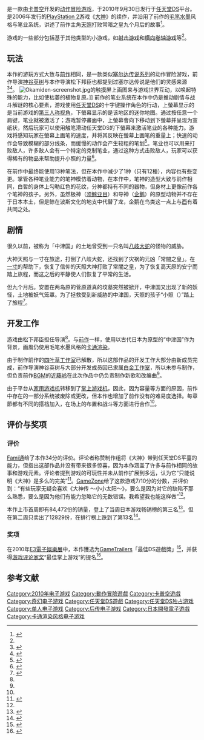 {{NoteTA
| G1 = 電子遊戲
| 1 = zh-cn:制作组; zh-tw:製作群; zh-hk:製作群;
| 2 = zh-cn:屏幕; zh-tw:螢幕; zh-hk:熒幕;
}}
{{Infobox video game
| title = 大神传 ～小小太阳～
| japanese = 大神伝 〜小さき太陽〜
| english = Ōkamiden
| image        = [[File:Okamiden-title.jpg|250px]]
| caption      = 欧洲版遊戲封面
| developer    = [[卡普空|卡普空]]<br/>{{link-en|Game Studio|Game Studio|Mobile & Game Studio}}<ref name="developer">{{cite web | title=<nowiki>製品情報|コンシューマーゲーム</nowiki> | trans-title=<nowiki>Products | Consumer Games</nowiki> | url=http://www.mgst.co.jp/product/consumergame.html | publisher=Mobile & Game Studio, Inc. | language=ja | accessdate=2011-10-13 | archive-date=2011-10-01 | archive-url=https://web.archive.org/web/20111001212521/http://www.mgst.co.jp/product/consumergame.html | dead-url=yes }}</ref>
| publisher    = 卡普空
| director     = {{link-ja|松下邦臣|松下邦臣}}
| designer     = {{link-ja|江城元秀|江城元秀}}
| writer       = {{link-ja|北島行徳|北島行徳}}
| composer     = [[近藤嶺|近藤嶺]]
| released     = {{vgrelease|JP|September 30, 2010<ref name="ign">{{cite web |title=CAPCOM：大神伝 ～小さき太陽～ 公式サイト |url=http://www.capcom.co.jp/o-kamiden/index.html |publisher=[[卡普空|卡普空]] |accessdate=2010-06-24 |archive-date=2017-01-22 |archive-url=https://web.archive.org/web/20170122210626/http://www.capcom.co.jp/o-kamiden/index.html |dead-url=yes }}</ref>|NA|March 15, 2011<ref name="capcom-unity">{{cite web |title=Okamiden Release Date, GameStop Pre-order, and Goblin Mask Facebook App |url=http://www.capcom-unity.com/snow_infernus/blog/2010/11/02/okamiden_release_date,_gamestop_pre-order,_and_goblin_mask_facebook_app |publisher=[[卡普空|卡普空]] |accessdate=2010-11-02 |archive-date=2020-11-21 |archive-url=https://web.archive.org/web/20201121181233/https://www.capcom-unity.com/snow_infernus/blog/2010/11/02/okamiden_release_date,_gamestop_pre-order,_and_goblin_mask_facebook_app |dead-url=no }}</ref>|AUS|March 17, 2011<ref>{{Cite web | url = http://www.ebgames.com.au/ds-150831-Okamiden-Nintendo-DS | title = Okamiden - Nintendo DS - EB Games Australia | accessdate = 2011-03-15 | archive-date = 2011-03-21 | archive-url = https://web.archive.org/web/20110321212405/http://www.ebgames.com.au/ds-150831-Okamiden-Nintendo-DS | dead-url = no }}</ref>|EU|March 18, 2011<ref>{{Cite web | url = http://www.eurogamer.net/articles/2010-11-02-okamiden-gets-eu-release-date | title = Okamiden gets EU release date | first = Wesley | last = Yin-Poole | date = 2010-11-02 | accessdate = 2010-11-02 | website = [[Gamasutra|Gamasutra]] | archive-date = 2021-02-25 | archive-url = https://web.archive.org/web/20210225030258/https://www.eurogamer.net/articles/2010-11-02-okamiden-gets-eu-release-date }}</ref>}}
| genre        = [[动作冒险游戏|动作冒险]]
| modes        = [[单人游戏|单人]]
| platforms    = [[任天堂DS|任天堂DS]]
}}
{{vgname|大神传 ～小小太阳～|ja=大神伝 〜小さき太陽〜|en=Ōkamiden|diff=yes}}是一款由[[卡普空|卡普空]]开发的[[动作冒险游戏|动作冒险游戏]]，于2010年9月30日发行于[[任天堂DS|任天堂DS]]平台。是2006年发行的[[PlayStation_2|PlayStation 2]]游戏《[[大神_(游戏)|大神]]》的续作，并沿用了前作的[[毛笔|毛笔]][[水墨|水墨]]风格与笔业系统，讲述了前作主角[[天照|天照]]打败常暗之皇九个月后的故事<ref name="开发日志">{{cite web |title=CAPCOM：大神伝 ～小さき太陽～ 公式サイト 開発日誌 |url=http://www.capcom.co.jp/blog/o-kamiden/20100428_2197.html |website=www.capcom.co.jp |accessdate=2021-02-18 |archive-date=2015-06-13 |archive-url=https://web.archive.org/web/20150613061415/http://www.capcom.co.jp/blog/o-kamiden/20100428_2197.html |dead-url=yes }}</ref>。

游戏的一些部分包括基于其他类型的小游戏，如[[射击游戏|射击游戏]]和[[横向卷轴游戏|横向卷轴游戏]]等<ref name="usatoday tips"/>。

==玩法==
本作的游玩方式大致与[[大神_(游戏)|前作]]相同，是一款类似[[塞尔达传说系列|塞尔达传说系列]]的动作冒险游戏，前作导演[[神谷英树|神谷英树]]与本作导演松下邦臣也都提到过塞尔达传说是他们的灵感来源<ref>{{cite web | url = http://www.mtv.com/news/articles/1542741/20070131/index.jhtml | title = GameFile: 'Ōkami' Goes Green; Official Wii Word; 'Idol' Launch And More | publisher = MTV | date = 2006-10-10 | last = Totilo | first = Stephen | accessdate = 2007-08-10 | archive-date = 2009-01-14 | archive-url = https://web.archive.org/web/20090114122216/http://www.mtv.com/news/articles/1542741/20070131/index.jhtml | dead-url = no }}</ref><ref>{{cite web | url = http://www.gamepro.com/article/previews/216932/okamiden-preview/ | title = Okamiden preview | first = AJ | last = Glasser | date = 2010-10-15 | accessdate = 2010-10-15 | website = [[GamePro|GamePro]] | archiveurl = https://web.archive.org/web/20101018201156/http://www.gamepro.com/article/previews/216932/okamiden-preview/ | archivedate = 2010-10-18 | dead-url = no }}</ref>。
[[File:Okamiden-screenshot.jpg|thumb]]的触摸屏上画图来与游戏世界互动，以唤起特殊的能力，比如使枯萎的植物复原。]]
前作的笔业系统在本作中仍是推动剧情与战斗解谜的核心要素，游戏使用[[任天堂DS|任天堂DS]]的十字键操作角色的行动，上螢幕显示的是当前游戏的[[第三人称视角|第三人称视角]]，下螢幕显示的是该地区的迷你地图。通过按任意一个肩键，笔业就被激活了；游戏暂停畫面中，上螢幕會向下移动到下螢幕并呈现为宣纸状，然后玩家可以使用触笔滑动任天堂DS的下螢幕来激活笔业的各种能力。游戏将感知玩家在螢幕上画笔的速度，并将其反映在螢幕上画笔的重量上；快速的动作会导致模糊的部分线条，而缓慢的动作会产生较粗的笔划<ref name="shacknews preview">{{cite web | url = http://www.shacknews.com/onearticle.x/63414 | title = Okamiden Preivew: Drawing on the DS in the Sequel to Okami | first = Garnett | last = Lee | date = 2010-04-21 | accessdate = 2010-04-21 | website = [[Shacknews|Shacknews]] | archive-date = 2010-04-23 | archive-url = https://web.archive.org/web/20100423034922/http://www.shacknews.com/onearticle.x/63414 | dead-url = no }}</ref>。笔业也可以用来打败敌人，许多敌人会有一个特定的克制笔业，通过这种方式击败敌人，玩家可以获得稀有的物品来帮助提升小照的力量<ref name="usatoday tips">{{cite web | url = http://content.usatoday.com/communities/gamehunters/post/2011/02/five-tips-to-mastering-okamiden/1 | title = Five tips to mastering 'Okamiden' | first = Marc | last = Saltzman | date = 2011-02-21 | accessdate = 2011-02-21 | work = [[USA_Today|USA Today]] | archive-date = 2020-10-02 | archive-url = https://web.archive.org/web/20201002225115/http://content.usatoday.com/communities/gamehunters/post/2011/02/five-tips-to-mastering-okamiden/1 | dead-url = no }}</ref>。

在前作中最终能使用13种笔法，但在本作中减少了1种（只有12種），内容也有些变更。掌管各种笔业能力的笔神模仿着动物，在本作中，笔神的造型大致与前作相同，白皙的身体上勾勒红色的花纹，分神都持有不同的器物，但身材上更像前作各个笔神的孩子。另外，虽然极神（[[须鲸亚目|须鲸亚目]]）和导神（[[企鹅|企鹅]]）的原型动物并不存在于日本本土，但是鲸在波斯文化的地支中代替了龙，企鹅在鸟类这一点上与[[酉|酉]]有着共同之处。

==剧情==
很久以前，被称为「中津国」的土地曾受到一只名叫[[八岐大蛇|八岐大蛇]]的怪物的威胁。

大神天照与一寸在旅途，打倒了八岐大蛇，还找到了灾祸的元凶「常闇之皇」。在[[一寸法師|一寸]]的帮助下，恢复了信仰的天照大神打败了常闇之皇，为了恢复高天原的安宁而踏上旅程，而这之后的平静使人们恢复了平常的生活。

但九个月后。安置在两岛原的菅原道真的坟墓突然被掀开，中津国又出现了新的妖怪，土地被妖气笼罩。为了拯救受到新威胁的中津国，天照的孩子“小照（{{lang-ja|チビテラス}}）”踏上了旅程<ref>{{cite web |title=Okamiden producer: Not a sequel, a 'spiritual successor' |url=https://www.destructoid.com/okamiden-producer-not-a-sequel-a-spiritual-successor--171281.phtml?__cf_chl_jschl_tk__=efffbbbaf7bf9dddcf274aa75d4542cff5c684a2-1613620070-0-AVqaLehgBHtNnYPWZiOAQO3gs6MaRtcYAPlANdS8ihR5s61Gcfzc5N3ziH92VLvZ0HI0pMX36zdLikS90_-5M0XF2jh8njSeQ02JyfkFp7AgOQ2inxb8CFTPl_R4Psf1511sZoRZXbnDmaKQZwsYjjKmcQfiXMVcrpeGPtB6gPX9qAoVFy0D5UhPvI6WWJqn3KRI9wvJSQLC79jVIPBh18ZSiXbyyd7EBWYRoebZkOQnoJl2MVFavsFVEaqpPI-SZUqe8x1ys36goH8YtRdOhTZGvGH8bFo7hGRsPhPVtWYpty3QVSh7ycRMwaZHLH4oD6PfxWNIx1_Y3jhkK8p7nXz2dE618QpAla68xeSY-yxTspjoY60pJNZTzjzyDN9WoaPi8VRu1gpzMGwmw7CAM1U |website=Destructoid |language=en |accessdate=2021-02-18 |archive-date=2021-02-18 |archive-url=https://web.archive.org/web/20210218090147/https://www.destructoid.com/okamiden-producer-not-a-sequel-a-spiritual-successor--171281.phtml?__cf_chl_jschl_tk__=efffbbbaf7bf9dddcf274aa75d4542cff5c684a2-1613620070-0-AVqaLehgBHtNnYPWZiOAQO3gs6MaRtcYAPlANdS8ihR5s61Gcfzc5N3ziH92VLvZ0HI0pMX36zdLikS90_-5M0XF2jh8njSeQ02JyfkFp7AgOQ2inxb8CFTPl_R4Psf1511sZoRZXbnDmaKQZwsYjjKmcQfiXMVcrpeGPtB6gPX9qAoVFy0D5UhPvI6WWJqn3KRI9wvJSQLC79jVIPBh18ZSiXbyyd7EBWYRoebZkOQnoJl2MVFavsFVEaqpPI-SZUqe8x1ys36goH8YtRdOhTZGvGH8bFo7hGRsPhPVtWYpty3QVSh7ycRMwaZHLH4oD6PfxWNIx1_Y3jhkK8p7nXz2dE618QpAla68xeSY-yxTspjoY60pJNZTzjzyDN9WoaPi8VRu1gpzMGwmw7CAM1U |dead-url=no }}</ref>。

==开发工作==
游戏由松下邦臣担任导演<ref name="开发日志"></ref>。与[[大神_(游戏)|前作]]一样，使用以古代日本为原型的“中津国”作为背景，画風仍使用毛笔水墨风格的[[卡通渲染|卡通渲染]]。

由于制作前作的[[四叶草工作室|四叶草工作室]]已解散，所以这部作品的开发工作大部分由新成员完成，前作导演神谷英树与大部分开发成员因已隶属[[白金工作室|白金工作室]]，所以未参与制作，但负责前作[[BGM|BGM]]的[[近藤岭|近藤岭]]在此次作品中仍负责制作新歌和改编曲<ref name="开发日志"></ref>。

由于平台从[[家用游戏机|家用游戏机]]转移到了[[掌上游戏机|掌上游戏机]]，因此，因为容量等方面的原因，前作中存在的一部分系统被废除或更改，但本作也增加了前作没有的难易度选择。每章節都有不同的搭档加入，在场上的布置和战斗等方面进行合作<ref name="开发日志"></ref>。

==评价与奖项==
===评价===
{{Video game reviews
| MC = 82/100<ref>{{cite web | url = https://www.metacritic.com/game/ds/okamiden | title = Okamiden for DS Reviews | website = [[Metacritic|Metacritic]] | publisher = [[CBS_Interactive|CBS Interactive]] | accessdate = 2011-03-14 | archive-date = 2020-09-04 | archive-url = https://web.archive.org/web/20200904172429/https://www.metacritic.com/game/ds/okamiden | dead-url = no }}</ref>
| 1UP = B+<ref>{{Cite web|url=http://www.1up.com/reviews/okamiden-review|title=Okamiden Review (NintendoDS)|website=1UP.com|accessdate=2020-07-15|archiveurl=https://web.archive.org/web/20160525134921/http://www.1up.com/reviews/okamiden-review|archivedate=2016-05-25|dead-url=yes}}</ref>
| Destruct = 8/10<ref>{{Cite web|url=https://www.destructoid.com/review-okamiden-196349.phtml|title=Review: Okamiden|website=Desructoid|accessdate=2020-07-15|archive-date=2020-11-05|archive-url=https://web.archive.org/web/20201105025303/https://www.destructoid.com/review-okamiden-196349.phtml|dead-url=no}}</ref>
| Edge = 8/10<ref>{{Cite web|url=http://www.computinghistory.org.uk/det/45720/Edge-Issue-225-March-2011/|title=Edge - Issue 225 - March 2011|website=www.computinghistory.org.uk|accessdate=2020-07-15|archive-date=2020-11-05|archive-url=https://web.archive.org/web/20201105053858/http://www.computinghistory.org.uk/det/45720/Edge-Issue-225-March-2011/|dead-url=no}}</ref>
| EuroG = 8/10<ref name="eurog review">{{cite web | url = http://www.eurogamer.net/articles/2011-03-15-okamiden-review | title = Okamiden | date = 2011-03-14 | accessdate = 2011-03-14 | first = Chris | last = Schilling | website = [[Eurogamer|Eurogamer]] | archive-date = 2021-02-18 | archive-url = https://web.archive.org/web/20210218090153/https://www.eurogamer.net/articles/2011-03-15-okamiden-review | dead-url = no }}</ref>
| GI = 8.75/10<ref name="gi review">{{cite news | title = Okamiden | first = Bryan | last= Vore | date = March 2011 | work = [[Game_Informer|Game Informer]] | pages = 96 }}</ref>
| GSpot = 7.5/10<ref>{{Cite web|url=http://www.gamespot.com/okamiden/reviews/okamiden-review-6303930/|title=Okamiden Review|website=GameSpot|accessdate=2020-07-15|archiveurl=https://web.archive.org/web/20130501110417/http://www.gamespot.com/okamiden/reviews/okamiden-review-6303930/|archivedate=2013-05-01|dead-url=no}}</ref>
| GamePro = {{rating|4|5}}<ref>{{Cite web|url=http://www.gamepro.com/article/reviews/218572/review-okamiden/|title=Review: Okamiden|website=GamePro|accessdate=2020-07-15|archiveurl=https://web.archive.org/web/20110831232228/http://www.gamepro.com/article/reviews/218572/review-okamiden/|archivedate=2011-08-31|dead-url=no}}</ref>
| GSpy = {{rating|4|5}}<ref>{{Cite web|url=http://ds.gamespy.com/nintendo-ds/okamiden-chisaki-taiyou/1157152p1.html|title=Okamiden Review|website=GameSpy|accessdate=2020-07-15|archive-date=2020-08-12|archive-url=https://web.archive.org/web/20200812221151/http://ds.gamespy.com/nintendo-ds/okamiden-chisaki-taiyou/1157152p1.html|dead-url=no}}</ref>
| GRadar = {{rating|3.5|5}}<ref>{{Cite web|url=https://www.gamesradar.com/okamiden-review/|title=OKAMIDEN REVIEW Capcom's new dog uses a lot of old tricks, but it's still a fetching adventure|website=GameRadar+|accessdate=2020-07-15|archive-date=2020-11-05|archive-url=https://web.archive.org/web/20201105073740/https://www.gamesradar.com/okamiden-review/|dead-url=no}}</ref>
| GT = 8.5/10<ref>{{Cite web|url=http://www.gametrailers.com/reviews/azv5p6/okamiden-review|title=Okamiden|website=GameTrailers|accessdate=2020-07-15|archiveurl=https://web.archive.org/web/20130502100523/http://www.gametrailers.com/reviews/azv5p6/okamiden-review|archivedate=2013-05-02|dead-url=no}}</ref>
| GameZone = 7/10<ref name="GZ">{{Cite web|url=http://nds.gamezone.com/products/okamiden_nds/reviews/okamiden_review4|title=Okamiden Review|website=GameZone|accessdate=2020-07-15|archiveurl=https://web.archive.org/web/20120325114555/http://nds.gamezone.com/products/okamiden_nds/reviews/okamiden_review4|archivedate=2012-03-25|dead-url=no}}</ref>
| IGN = 8.5/10<ref name="ign review">{{cite web | url = http://ds.ign.com/articles/115/1155355p1.html | title = Okamiden | first = Audrey | last = Drake | date = 2011-03-14 | accessdate = 2011-03-14 | website = [[IGN|IGN]] | archive-date = 2012-05-16 | archive-url = https://web.archive.org/web/20120516145322/http://ds.ign.com/articles/115/1155355p1.html | dead-url = no }}</ref>
| Joystiq = {{rating|3.5|5}}<ref>{{Cite web|url=http://www.joystiq.com/2011/03/15/okamiden-review/|title=Okamiden review: Small puppy, big game|website=Joystiq|accessdate=2020-07-15|archiveurl=https://web.archive.org/web/20150131181930/http://www.joystiq.com/2011/03/15/okamiden-review/|archivedate=2015-01-31|dead-url=no}}</ref>
| NLife = {{rating|9|10}}<ref>{{Cite web|url=http://www.nintendolife.com/reviews/2011/03/okamiden_ds|title=Okamiden 2011|website=Nintendo Life|accessdate=2020-07-15|archiveurl=https://web.archive.org/web/20181203074326/http://www.nintendolife.com/reviews/2011/03/okamiden_ds|archivedate=2018-12-03|dead-url=no}}</ref>
| PALGN = 8.5/10<ref>{{Cite web|url=http://palgn.com.au/nintendo-ds/18486/okamiden-review/|title=Okamiden Review DS Review More than just cute and cuddly.|website=PALGN|accessdate=2020-07-15|archiveurl=https://web.archive.org/web/20130504151723/http://palgn.com.au/nintendo-ds/18486/okamiden-review/|archivedate=2013-05-04|dead-url=yes}}</ref>
| RPG = 3.5/5<ref>{{Cite web|url=http://www.rpgamer.com/games/okami/okamiden/reviews/okamidenstrev1.html|title=Okamiden - Staff Review|website=RPGamer|accessdate=2020-07-15|archiveurl=https://web.archive.org/web/20150422235850/http://www.rpgamer.com/games/okami/okamiden/reviews/okamidenstrev1.html|archivedate=2015-04-22|dead-url=yes}}</ref>
}}
[[Fami通|Fami通]]给了本作34分的评价。评论者称赞制作组将《大神》带到任天堂DS平臺的能力，但指出这部作品并没有带来很多惊喜，因为本作涵盖了许多与前作相同的故事和游戏元素。评论者提到游戏的可玩性并未从前作扩展到多远，认为它“只能说明《大神》是多么的完美”<ref>{{cite web | url = http://www.1up.com/news/japan-review-check-dead-rising | title = Japan Review Check: Dead Rising 2, Okamiden | first = Kevin | last = Gifford | date = 2010-09-21 | accessdate = 2010-09-21 | website = [[1UP.com|1UP.com]] | archive-date = 2012-07-19 | archive-url = https://web.archive.org/web/20120719185236/http://www.1up.com/news/japan-review-check-dead-rising | dead-url = yes }}</ref>。[[GameZone|GameZone]]给了这款游戏7/10分的分数，并评价到：“有些玩家无疑会喜欢《大神传 ～小小太阳～》，要么是因为对它的缺陷不那么熟悉，要么是因为他们有能力忽略它的无数错误。我希望我也能这样做”<ref name="GZ"/>。

本作上市首周即有84,472份的销量，登上了当周日本游戏畅销榜的第三名<ref>{{cite web | first = Tom | last = Curtis | title = Pokemon Maintains Sales Lead In Japan, Okamiden Debuts In Top Three | url = http://www.gamasutra.com/view/news/30853/Pokemon_Maintains_Sales_Lead_In_Japan_Okamiden_Debuts_In_Top_Three.php | website = [[Gamasutra|Gamasutra]] | date = 2010-10-07 | accessdate = 2010-10-07 | archive-date = 2020-11-20 | archive-url = https://web.archive.org/web/20201120072536/https://www.gamasutra.com/view/news/30853/Pokemon_Maintains_Sales_Lead_In_Japan_Okamiden_Debuts_In_Top_Three.php | dead-url = no }}</ref>。但在第二周只卖出了12829份，在排行榜上跌到了第13名<ref>{{cite web | author=Ishaan | date=October 13, 2010 | title=This Week In Sales: Red Dead Redemption Beats A Whole Lot Of Local Games | url=http://www.siliconera.com/2010/10/13/this-week-in-sales-red-dead-redemption-beats-a-whole-lot-of-local-games/ | website=Siliconera | accessdate=2010-10-13 | archive-date=2018-10-01 | archive-url=https://web.archive.org/web/20181001155351/http://www.siliconera.com/2010/10/13/this-week-in-sales-red-dead-redemption-beats-a-whole-lot-of-local-games/ | dead-url=no }}</ref>。

===奖项===
在2010年[[E3電子娛樂展|E3電子娛樂展]]中，本作獲选为[[GameTrailers|GameTrailers]]「最佳DS遊戲獎」<ref>{{cite web|url=http://www.gametrailers.com/video/best-ds-best-of-e3/701057|title=Best Of E3 2010 Awards Video Game, Best DS Game|website=GameTrailers|date=2010-06-24|accessdate=2013-05-17|language=en|archive-date=2013-07-12|archive-url=https://www.webcitation.org/6I3QWImUm?url=http://www.gametrailers.com/videos/ggwee6/best-ds-game|dead-url=no}}</ref>，并获得[[游戏评论家奖|游戏评论家奖]]“最佳掌上游戏”的提名<ref>{{cite web | url = http://content.usatoday.com/communities/gamehunters/post/2010/06/e3-2010-game-critics-awards-nominees-announced/1 | title = E3 2010: Game Critics Awards nominees announced | first = Mike | last = Snider | date = 2010-06-29 | accessdate = 2010-06-30 | work = [[USA_Today|USA Today]] | archivedate = 2021-02-16 | archive-url = https://web.archive.org/web/20210216114110/http://content.usatoday.com/communities/gamehunters/post/2010/06/e3-2010-game-critics-awards-nominees-announced/1 | dead-url = no }}</ref>。

==参考文献==
{{reflist|25em}}

{{卡普空系列}}

{{DEFAULTSORT:Okamiden: Chisaki Taiyo}}
[[Category:2010年电子游戏|Category:2010年电子游戏]]
[[Category:動作冒險遊戲|Category:動作冒險遊戲]]
[[Category:卡普空遊戲|Category:卡普空遊戲]]
[[Category:奇幻电子游戏|Category:奇幻电子游戏]]
[[Category:任天堂DS遊戲|Category:任天堂DS遊戲]]
[[Category:任天堂DS独占游戏|Category:任天堂DS独占游戏]]
[[Category:单人电子游戏|Category:单人电子游戏]]
[[Category:后传电子游戏|Category:后传电子游戏]]
[[Category:日本開發電子遊戲|Category:日本開發電子遊戲]]
[[Category:卡通渲染风格电子游戏|Category:卡通渲染风格电子游戏]]